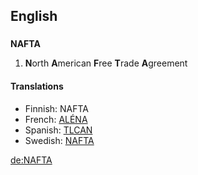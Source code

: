 {{see|nafta}}
==English==

==={{acronym}}===
{{wikipedia}}
'''NAFTA'''

# '''N'''orth '''A'''merican '''F'''ree '''T'''rade '''A'''greement

====Translations====
*Finnish: NAFTA
*French: [[ALÉNA]]
*Spanish: [[TLCAN]]
*Swedish: [[NAFTA#Swedish|NAFTA]]

[[de:NAFTA]]